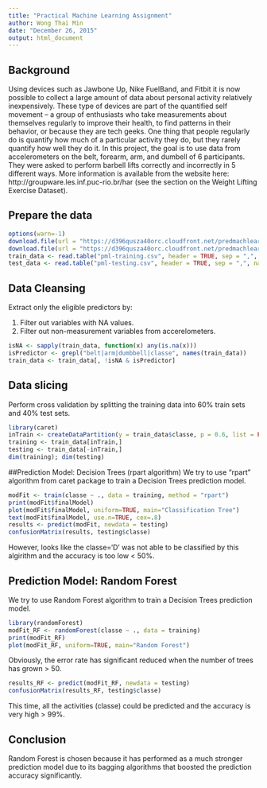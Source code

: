 ```yaml
---
title: "Practical Machine Learning Assignment"
author: Wong Thai Min
date: "December 26, 2015"
output: html_document
---
```

## Background
Using devices such as Jawbone Up, Nike FuelBand, and Fitbit it is now possible to collect a large amount of data about personal activity relatively inexpensively. These type of devices are part of the quantified self movement – a group of enthusiasts who take measurements about themselves regularly to improve their health, to find patterns in their behavior, or because they are tech geeks. One thing that people regularly do is quantify how much of a particular activity they do, but they rarely quantify how well they do it. In this project, the goal is to use data from accelerometers on the belt, forearm, arm, and dumbell of 6 participants. They were asked to perform barbell lifts correctly and incorrectly in 5 different ways. More information is available from the website here: http://groupware.les.inf.puc-rio.br/har (see the section on the Weight Lifting Exercise Dataset). 


## Prepare the data
```r
options(warn=-1)
download.file(url = "https://d396qusza40orc.cloudfront.net/predmachlearn/pml-training.csv", destfile = "pml-training.csv", method = "curl")
download.file(url = "https://d396qusza40orc.cloudfront.net/predmachlearn/pml-testing.csv", destfile = "pml-testing.csv", method = "curl")
train_data <- read.table("pml-training.csv", header = TRUE, sep = ",", na.strings = c("NA",""))
test_data <- read.table("pml-testing.csv", header = TRUE, sep = ",", na.strings = c("NA",""))
```


## Data Cleansing
Extract only the eligible predictors by:

1. Filter out variables with NA values.
2. Filter out non-measurement variables from accerelometers.
```r
isNA <- sapply(train_data, function(x) any(is.na(x)))
isPredictor <- grepl("belt|arm|dumbbell|classe", names(train_data))
train_data <- train_data[, !isNA & isPredictor]
```


## Data slicing
Perform cross validation by splitting the training data into 60% train sets and 40% test sets.
```r
library(caret)
inTrain <- createDataPartition(y = train_data$classe, p = 0.6, list = FALSE)
training <- train_data[inTrain,]
testing <- train_data[-inTrain,]
dim(training); dim(testing)
```


##Prediction Model: Decision Trees (rpart algorithm)
We try to use "rpart" algorithm from caret package to train a Decision Trees prediction model. 
```r
modFit <- train(classe ~ ., data = training, method = "rpart")
print(modFit$finalModel)
plot(modFit$finalModel, uniform=TRUE, main="Classification Tree")
text(modFit$finalModel, use.n=TRUE, cex=.8)
results <- predict(modFit, newdata = testing)
confusionMatrix(results, testing$classe)
```

However, looks like the classe='D' was not able to be classified by this algirithm and the accuracy is too low < 50%.


## Prediction Model: Random Forest
We try to use Random Forest algorithm to train a Decision Trees prediction model. 
```r
library(randomForest)
modFit_RF <- randomForest(classe ~ ., data = training)
print(modFit_RF)
plot(modFit_RF, uniform=TRUE, main="Random Forest")
```

Obviously, the error rate has significant reduced when the number of trees has grown > 50.

```r
results_RF <- predict(modFit_RF, newdata = testing)
confusionMatrix(results_RF, testing$classe)
```
This time, all the activities (classe) could be predicted and the accuracy is very high > 99%.

## Conclusion
Random Forest is chosen because it has performed as a much stronger prediction model due to its bagging algorithms that boosted the prediction accuracy significantly.


